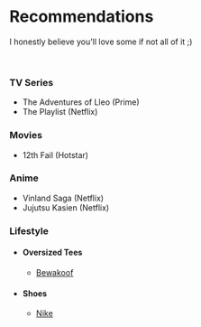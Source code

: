 
# Recommendations

I honestly believe you'll love some if not all of it ;)

<br />

### TV Series

- The Adventures of Lleo (Prime)
- The Playlist (Netflix)

### Movies

- 12th Fail (Hotstar)

### Anime

- Vinland Saga (Netflix)
- Jujutsu Kasien (Netflix)

### Lifestyle

- #### Oversized Tees
  - [<p className="flex gap-1">Bewakoof<ArrowUpRight className="mt-0.5 h-4 w-4 text-blue-600" /></p>](https://www.bewakoof.com/)
- #### Shoes
  - [<p className="flex gap-1">Nike<ArrowUpRight className="mt-0.5 h-4 w-4 text-blue-600" /></p>](https://www.nike.com/)
